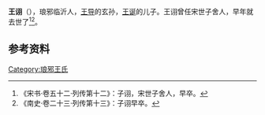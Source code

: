 '''王诩'''（{{bd|？||？||}}），琅邪临沂人，[[王导|王导]]的玄孙，[[王诞|王诞]]的儿子。王诩曾任宋世子舍人，早年就去世了<ref>《宋书·卷五十二·列传第十二》：子诩，宋世子舍人，早卒。</ref><ref>《南史·卷二十三·列传第十三》：子诩早卒。</ref>。

==参考资料==
{{reflist}}


[[Category:琅邪王氏|Category:琅邪王氏]]